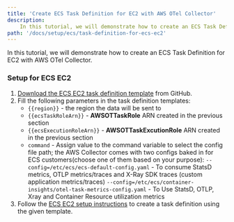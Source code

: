```yaml
---
title: 'Create ECS Task Definition for EC2 with AWS OTel Collector'
description:
    In this tutorial, we will demonstrate how to create an ECS Task Definition for EC2 with AWS OTel Collector.
path: '/docs/setup/ecs/task-definition-for-ecs-ec2'
---
```



In this tutorial, we will demonstrate how to create an ECS Task Definition for EC2 with AWS OTel Collector.

<SectionSeparator />

### Setup for ECS EC2
1. [Download the ECS EC2 task definition template](https://github.com/aws-observability/aws-otel-collector/blob/master/examples/ecs/aws-cloudwatch/ecs-ec2-sidecar.json) from GitHub.
2. Fill the following parameters in the task definition templates:
    * `{{region}}` - the region the data will be sent to
    * `{{ecsTaskRoleArn}}` - **AWSOTTaskRole** ARN created in the previous section
    * `{{ecsExecutionRoleArn}}` - **AWSOTTaskExcutionRole** ARN created in the previous section
    * `command` -  Assign value to the command variable to select the config file path; the AWS Collector comes with
                   two configs baked in for ECS customers(choose one of them based on your purpose):
                   `--config=/etc/ecs/ecs-default-config.yaml` - To consume StatsD metrics, OTLP metrics/traces and X-Ray SDK traces (custom application metrics/traces)
                   `--config=/etc/ecs/container-insights/otel-task-metrics-config.yaml` - To Use StatsD, OTLP, Xray and Container Resource utilization metrics
3. Follow the [ECS EC2 setup instructions](https://docs.aws.amazon.com/AmazonECS/latest/developerguide/getting-started-ecs-ec2.html)
to create a task definition using the given template.


